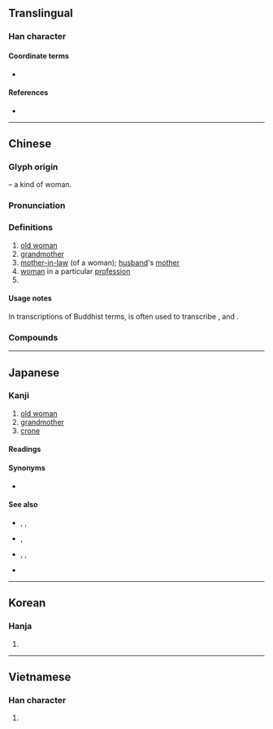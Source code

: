 {{character info/new}}
==Translingual==

===Han character===
{{Han char|rn=38|rad=女|as=08|sn=11|four=34404|canj=EEV|ids=⿱波女}}

====Coordinate terms====
* {{l|ja|爺}}

====References====
* {{Han ref|kx=0264.060|dkj=06390|dj=0530.260|hdz=21061.110|uh=5A46|ud=23110|bh=B143|bd=45379}}

----

==Chinese==
{{zh-forms}}

===Glyph origin===
{{Han etym}}
{{Han compound|波|女|t2=woman|ls=psc|c1=p|c2=s}} – a kind of woman.

===Pronunciation===
{{zh-pron
|m=pó
|m-s=po2
|c=po4,po4-2
|h=pfs=
|md=
|mn=pô/qz:pô͘
|w=3bu
|mc=y
|oc=y
|cat=n
}}

===Definitions===
{{zh-hanzi}}

# [[old woman]]
# [[grandmother]]
# [[mother-in-law]] (of a woman); [[husband]]'s [[mother]]
# [[woman]] in a particular [[profession]]
# {{n-g|pejorative suffix for a woman}}

====Usage notes====
In transcriptions of Buddhist terms, {{ltc-l|婆}} is often used to transcribe {{cog|sa|ब}}, {{m|sa|भ}} and {{m|sa|व}}.

===Compounds===
{{zh-der|婆婆|麻婆|麻婆豆腐|事頭婆|衰婆|八婆|鬼婆|肥婆|外婆|老婆|公央婆|三姑六婆|乞婆|婆娘子|小老婆子|婆姨|偷婆娘|三婆|一片婆心|婆羅門舞|家主婆|大老婆|媽祖婆|婆娑起舞|巫婆|後堯婆|兩公婆|床公床婆|主人婆|土地婆|婆羅王朝|孟婆|婆婆慢慢|丑婆子|小老婆|婆羅洲|優婆夷|嬸婆|姨婆|媒婆|婆那娑|婆老|婆羅門|婆子口舌|婆子|婆媳|婆婆媽媽|婆娘|娘婆|姑婆芋|優婆塞|師婆|太婆|大腳婆娘|大嬸婆|婆羅門教|夜叉婆|婆娑|孟婆湯|伯婆|婆家|婆心|姑婆|娑婆|婆兒|娑婆世界|叔婆|公公婆婆|公婆|助產婆|三婆二婦|婆兒氣|坐婆|岐婆|神婆|湯婆子|春夢婆|歹婆娘|毗婆尸佛|毘婆沙部|產婆術|穩婆|男人婆|活閃婆|攙扶婆|支婆|產婆|浪婆|接生婆|漁婆|毗舍婆佛|收生婆|牙婆|虎姑婆|虔婆|鼙婆|豬婆龍|跟婆|雞婆|老婆漢|風婆婆|蘋婆|綽板婆|道婆|管家婆|老婆子|老婆當軍|老虔婆|老子婆娑|虔婆勢|黃臉婆|黃婆|龜婆|養婆娘|賣婆|醫婆|老令婆|老婆兒|老婆婆|阿婆|老太婆|腳婆|黃道婆|老婆娘|頻婆|老婆餅|苦口婆心|老婆舌頭}}

----

==Japanese==

===Kanji===
{{ja-kanji|grade=c|rs=女08}}

# [[old woman]]
# [[grandmother]]
# [[crone]]

====Readings====
{{ja-readings
|goon=ば
|kanon=は
|toon=ほ
|kun=ばあ-, ばば-
}}

====Synonyms====
* {{ja-r|姥|うば}}

====See also====
* {{sense|maiden}} {{ja-r|少女|しょうじょ}}, {{ja-r|乙女|おとめ}}, {{ja-r|処女|しょじょ}}
* {{sense|mother}} {{ja-r|母|はは}}, {{ja-r|婚女|こんじょ}}
* {{sense|crone}} {{ja-r|お婆さん|おばあさん}}, {{ja-r|祖母|そぼ}}, {{ja-r|外祖母|がいそぼ}}
* {{sense|goddess}} {{ja-r|女神|めがみ}}

----

==Korean==

===Hanja===
{{ko-hanja|hangeul=파|rv=pa|mr=p'a}}

# {{defn|lang=ko|sort=女08}}

----

==Vietnamese==

===Han character===
{{vi-hantu|[[bà]]|rs=女08}}

# {{defn|lang=vi|sort=女08}}